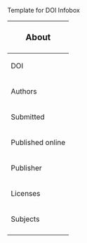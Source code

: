 <noinclude>Template for DOI Infobox</noinclude>
<includeonly>
{| class="float-right infobox wikitable" style="font-size:90%; margin-top:0; width:410px; max-width:500px;"
|-
!colspan="2" style="font-size:120%; text-align:center; " | About
|-
| DOI || [https://dx.doi.org/{{{doi|}}} {{{doi|}}}]
|-
| Authors || {{{authors|}}}
|-
| Submitted || {{{submittedAt|}}}
|-
| Published online || {{{publishedOnlineAt|}}}
|-
| Publisher || {{{publisher|}}}
|-
| Licenses || {{{licenses|}}}
|-
| Subjects || {{{subjects|}}}
|-
|}
</includeonly>